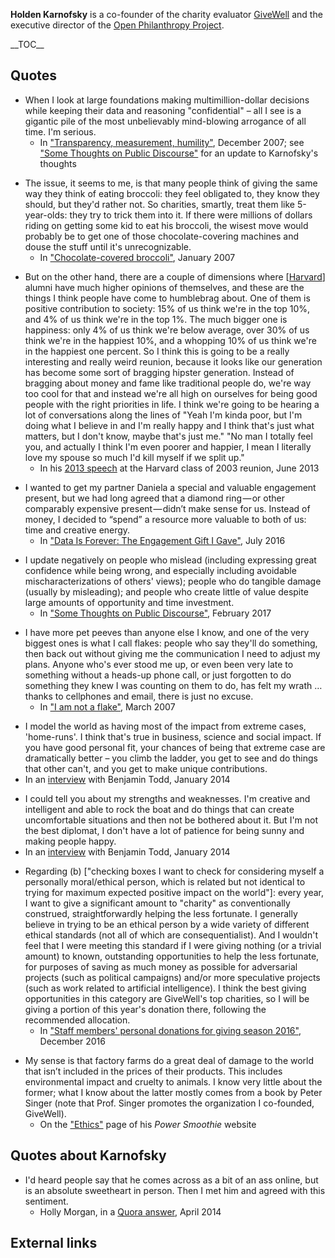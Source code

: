 '''Holden Karnofsky''' is a co-founder of the charity evaluator [[wikipedia:GiveWell|GiveWell]] and the executive director of the [[wikipedia:Open Philanthropy Project|Open Philanthropy Project]].

__TOC__

==Quotes==

* When I look at large foundations making multimillion-dollar decisions while keeping their data and reasoning "confidential" – all I see is a gigantic pile of the most unbelievably mind-blowing arrogance of all time. I'm serious.
** In [https://blog.givewell.org/2007/12/27/transparency-measurement-humility/ "Transparency, measurement, humility"], December 2007; see [http://effective-altruism.com/ea/17o/some_thoughts_on_public_discourse/ "Some Thoughts on Public Discourse"] for an update to Karnofsky's thoughts

* The issue, it seems to me, is that many people think of giving the same way they think of eating broccoli: they feel obligated to, they know they should, but they'd rather not. So charities, smartly, treat them like 5-year-olds: they try to trick them into it. If there were millions of dollars riding on getting some kid to eat his broccoli, the wisest move would probably be to get one of those chocolate-covering machines and douse the stuff until it's unrecognizable.
** In [https://blog.givewell.org/2007/01/03/chocolate-covered-broccoli/ "Chocolate-covered broccoli"], January 2007

* But on the other hand, there are a couple of dimensions where <nowiki>[</nowiki>[[wikipedia:Harvard University|Harvard]]<nowiki>]</nowiki> alumni have much higher opinions of themselves, and these are the things I think people have come to humblebrag about. One of them is positive contribution to society: 15% of us think we're in the top 10%, and 4% of us think we're in the top 1%. The much bigger one is happiness: only 4% of us think we're below average, over 30% of us think we're in the happiest 10%, and a whopping 10% of us think we're in the happiest one percent. So I think this is going to be a really interesting and really weird reunion, because it looks like our generation has become some sort of bragging hipster generation. Instead of bragging about money and fame like traditional people do, we're way too cool for that and instead we're all high on ourselves for being good people with the right priorities in life. I think we're going to be hearing a lot of conversations along the lines of "Yeah I'm kinda poor, but I'm doing what I believe in and I'm really happy and I think that's just what matters, but I don't know, maybe that's just me." "No man I totally feel you, and actually I think I'm even poorer and happier, I mean I literally love my spouse so much I'd kill myself if we split up."
** In his [http://www.harvard03.com/holdens-2013-presentation-video 2013 speech] at the Harvard class of 2003 reunion, June 2013

* I wanted to get my partner Daniela a special and valuable engagement present, but we had long agreed that a diamond ring — or other comparably expensive present — didn’t make sense for us. Instead of money, I decided to “spend” a resource more valuable to both of us: time and creative energy.
** In [https://medium.com/@holden0/data-is-forever-the-engagement-gift-i-gave-123e75e1ca71 "Data Is Forever: The Engagement Gift I Gave"], July 2016

* I update negatively on people who mislead (including expressing great confidence while being wrong, and especially including avoidable mischaracterizations of others' views); people who do tangible damage (usually by misleading); and people who create little of value despite large amounts of opportunity and time investment.
** In [http://effective-altruism.com/ea/17o/some_thoughts_on_public_discourse/ "Some Thoughts on Public Discourse"], February 2017

* I have more pet peeves than anyone else I know, and one of the very biggest ones is what I call flakes: people who say they'll do something, then back out without giving me the communication I need to adjust my plans. Anyone who's ever stood me up, or even been very late to something without a heads-up phone call, or just forgotten to do something they knew I was counting on them to do, has felt my wrath … thanks to cellphones and email, there is just no excuse.
** In [https://blog.givewell.org/2007/03/06/i-am-not-a-flake/ "I am not a flake"], March 2007

*  I model the world as having most of the impact from extreme cases, 'home-runs'. I think that's true in business, science and social impact. If you have good personal fit, your chances of being that extreme case are dramatically better – you climb the ladder, you get to see and do things that other can't, and you get to make unique contributions.
* In an [https://80000hours.org/2014/10/interview-holden-karnofsky-on-the-importance-of-personal-fit/ interview] with Benjamin Todd, January 2014

* I could tell you about my strengths and weaknesses. I'm creative and intelligent and able to rock the boat and do things that can create uncomfortable situations and then not be bothered about it. But I'm not the best diplomat, I don't have a lot of patience for being sunny and making people happy.
* In an [https://80000hours.org/2014/10/interview-holden-karnofsky-on-the-importance-of-personal-fit/ interview] with Benjamin Todd, January 2014

* Regarding (b) <nowiki>[</nowiki>"checking boxes I want to check for considering myself a personally moral/ethical person, which is related but not identical to trying for maximum expected positive impact on the world"<nowiki>]</nowiki>: every year, I want to give a significant amount to "charity" as conventionally construed, straightforwardly helping the less fortunate. I generally believe in trying to be an ethical person by a wide variety of different ethical standards (not all of which are consequentialist). And I wouldn't feel that I were meeting this standard if I were giving nothing (or a trivial amount) to known, outstanding opportunities to help the less fortunate, for purposes of saving as much money as possible for adversarial projects (such as political campaigns) and/or more speculative projects (such as work related to artificial intelligence). I think the best giving opportunities in this category are GiveWell's top charities, so I will be giving a portion of this year's donation there, following the recommended allocation.
** In [https://blog.givewell.org/2016/12/09/staff-members-personal-donations-giving-season-2016/ "Staff members' personal donations for giving season 2016"], December 2016

* My sense is that factory farms do a great deal of damage to the world that isn’t included in the prices of their products. This includes environmental impact and cruelty to animals. I know very little about the former; what I know about the latter mostly comes from a book by Peter Singer (note that Prof. Singer promotes the organization I co-founded, GiveWell).
** On the [https://powersmoothie.org/ethics/ "Ethics"] page of his ''Power Smoothie'' website

==Quotes about Karnofsky==

* I'd heard people say that he comes across as a bit of an ass online, but is an absolute sweetheart in person. Then I met him and agreed with this sentiment.
** Holly Morgan, in a [https://www.quora.com/GiveWell-What-is-Holden-Karnofsky-like-in-person/answer/Holly-Morgan Quora answer], April 2014

==External links==

{{Wikipedia}}

{{DEFAULTSORT:Karnofsky, Holden}}
